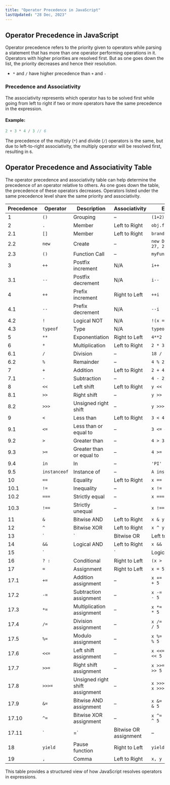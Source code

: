 ```yaml
---
title: "Operator Precedence in JavaScript"
lastUpdated: "28 Dec, 2023"
---
```


## Operator Precedence in JavaScript

Operator precedence refers to the priority given to operators while parsing a statement that has more than one operator performing operations in it. Operators with higher priorities are resolved first. But as one goes down the list, the priority decreases and hence their resolution.

- `*` and `/` have higher precedence than `+` and `-`

### Precedence and Associativity

The associativity represents which operator has to be solved first while going from left to right if two or more operators have the same precedence in the expression.

#### Example:
```javascript
2 + 3 * 4 / 3 // 6
```
The precedence of the multiply (`*`) and divide (`/`) operators is the same, but due to left-to-right associativity, the multiply operator will be resolved first, resulting in `6`.

## Operator Precedence and Associativity Table

The operator precedence and associativity table can help determine the precedence of an operator relative to others. As one goes down the table, the precedence of these operators decreases. Operators listed under the same precedence level share the same priority and associativity.

| Precedence | Operator | Description | Associativity | Example |
|------------|----------|-------------|---------------|---------|
| 1 | `()` | Grouping | – | `(1+2)` |
| 2 | `.` | Member | Left to Right | `obj.function` |
| 2.1 | `[]` | Member | Left to Right | `brand["carName"]` |
| 2.2 | `new` | Create | – | `new Date("July 27, 2023")` |
| 2.3 | `()` | Function Call | – | `myFun()` |
| 3 | `++` | Postfix increment | N/A | `i++` |
| 3.1 | `--` | Postfix decrement | N/A | `i--` |
| 4 | `++` | Prefix increment | Right to Left | `++i` |
| 4.1 | `--` | Prefix decrement | N/A | `--i` |
| 4.2 | `!` | Logical NOT | N/A | `!(x === y)` |
| 4.3 | `typeof` | Type | N/A | `typeof a` |
| 5 | `**` | Exponentiation | Right to Left | `4**2` |
| 6 | `*` | Multiplication | Left to Right | `2 * 3` |
| 6.1 | `/` | Division | – | `18 / 9` |
| 6.2 | `%` | Remainder | – | `4 % 2` |
| 7 | `+` | Addition | Left to Right | `2 + 4` |
| 7.1 | `-` | Subtraction | – | `4 - 2` |
| 8 | `<<` | Left shift | Left to Right | `y << 2` |
| 8.1 | `>>` | Right shift | – | `y >> 2` |
| 8.2 | `>>>` | Unsigned right shift | – | `y >>> 2` |
| 9 | `<` | Less than | Left to Right | `3 < 4` |
| 9.1 | `<=` | Less than or equal to | – | `3 <= 4` |
| 9.2 | `>` | Greater than | – | `4 > 3` |
| 9.3 | `>=` | Greater than or equal to | – | `4 >= 3` |
| 9.4 | `in` | In | – | `'PI' in Math` |
| 9.5 | `instanceof` | Instance of | – | `A instanceof B` |
| 10 | `==` | Equality | Left to Right | `x == y` |
| 10.1 | `!=` | Inequality | – | `x != y` |
| 10.2 | `===` | Strictly equal | – | `x === y` |
| 10.3 | `!==` | Strictly unequal | – | `x !== y` |
| 11 | `&` | Bitwise AND | Left to Right | `x & y` |
| 12 | `^` | Bitwise XOR | Left to Right | `x ^ y` |
| 13 | `|` | Bitwise OR | Left to Right | `x | y` |
| 14 | `&&` | Logical AND | Left to Right | `x && y` |
| 15 | `||` | Logical OR | Left to Right | `x || y` |
| 16 | `? :` | Conditional | Right to Left | `(x > y) ? x : y` |
| 17 | `=` | Assignment | Right to Left | `x = 5` |
| 17.1 | `+=` | Addition assignment | – | `x += 5 // x = x + 5` |
| 17.2 | `-=` | Subtraction assignment | – | `x -= 5 // x = x - 5` |
| 17.3 | `*=` | Multiplication assignment | – | `x *= 5 // x = x * 5` |
| 17.4 | `/=` | Division assignment | – | `x /= 5 // x = x / 5` |
| 17.5 | `%=` | Modulo assignment | – | `x %= 5 // x = x % 5` |
| 17.6 | `<<=` | Left shift assignment | – | `x <<= 5 // x = x << 5` |
| 17.7 | `>>=` | Right shift assignment | – | `x >>= 5 // x = x >> 5` |
| 17.8 | `>>>=` | Unsigned right shift assignment | – | `x >>>= 5 // x = x >>> 5` |
| 17.9 | `&=` | Bitwise AND assignment | – | `x &= 5 // x = x & 5` |
| 17.10 | `^=` | Bitwise XOR assignment | – | `x ^= 5 // x = x ^ 5` |
| 17.11 | `|=` | Bitwise OR assignment | – | `x |= 5 // x = x | 5` |
| 18 | `yield` | Pause function | Right to Left | `yield x` |
| 19 | `,` | Comma | Left to Right | `x, y` |

This table provides a structured view of how JavaScript resolves operators in expressions.